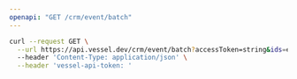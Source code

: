 ```yaml
---
openapi: "GET /crm/event/batch"
---
```


<RequestExample>

```bash Request
curl --request GET \
  --url https://api.vessel.dev/crm/event/batch?accessToken=string&ids=eb84649fd7a5145b93c349bde55dd88d,b3b04a80af4190796185c527e7b9933c \
  --header 'Content-Type: application/json' \
  --header 'vessel-api-token: '
```

</RequestExample>
